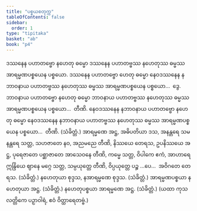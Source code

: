 ```yaml
---
title: "ပစ္စယစတုက္က"
tableOfContents: false
sidebar:
  order: 1
type: "tipitaka"
basket: "ab"
book: "p4"
---
```



<DynamicBreadcrumb />

<Division number="122" book="p4" e="ch" v="39" p="508">

<Paragraph number="425" book="p4">
ဒဿနေန ပဟာတဗ္ဗော နဟေတု ဓမ္မော ဒဿနေန ပဟာတဗ္ဗဿ နဟေတုဿ ဓမ္မဿ အာရမ္မဏပစ္စယေန ပစ္စယော. ဒဿနေန ပဟာတဗ္ဗော ဟေတု ဓမ္မော နေဝဒဿနေန နဘာဝနာယ ပဟာတဗ္ဗဿ နဟေတုဿ ဓမ္မဿ အာရမ္မဏပစ္စယေန ပစ္စယော…  ဒွေ.
</Paragraph>

<Paragraph number="426" book="p4">
ဘာဝနာယ ပဟာတဗ္ဗော နဟေတု ဓမ္မော ဘာဝနာယ ပဟာတဗ္ဗဿ နဟေတုဿ ဓမ္မဿ အာရမ္မဏပစ္စယေန ပစ္စယော…  တီဏိ.
</Paragraph>

<Paragraph number="427" book="p4">
နေဝဒဿနေန နဘာဝနာယ ပဟာတဗ္ဗော နဟေတု ဓမ္မော နေဝဒဿနေန နဘာဝနာယ ပဟာတဗ္ဗဿ နဟေတုဿ ဓမ္မဿ အာရမ္မဏပစ္စယေန ပစ္စယော…  တီဏိ. (သံခိတ္တံ.)
</Paragraph>

</Division>
<Division number="123" book="p4" e="ch" v="39" p="508">

<Paragraph number="428" book="p4">
အာရမ္မဏေ အဋ္ဌ, အဓိပတိယာ ဒသ, အနန္တရေ သမနန္တရေ သတ္တ, သဟဇာတေ နဝ, အညမညေ တီဏိ, နိဿယေ တေရသ, ဥပနိဿယေ အဋ္ဌ, ပုရေဇာတေ ပစ္ဆာဇာတေ အာသေဝနေ တီဏိ, ကမ္မေ သတ္တ, ဝိပါကေ ဧကံ, အာဟာရေ ဣန္ဒြိယေ ဈာနေ မဂ္ဂေ သတ္တ, သမ္ပယုတ္တေ တီဏိ, ဝိပ္ပယုတ္တေ ပဉ္စ …ပေ…  အဝိဂတေ တေရသ. (သံခိတ္တံ.)
</Paragraph>

<Paragraph number="429" book="p4">
နဟေတုယာ စုဒ္ဒသ, နအာရမ္မဏေ စုဒ္ဒသ. (သံခိတ္တံ.)
</Paragraph>

<Paragraph number="430" book="p4">
အာရမ္မဏပစ္စယာ နဟေတုယာ အဋ္ဌ. (သံခိတ္တံ.)
</Paragraph>

<Paragraph number="431" book="p4">
နဟေတုပစ္စယာ အာရမ္မဏေ အဋ္ဌ. (သံခိတ္တံ.)
</Paragraph>

<Paragraph number="432" book="p4">
(ယထာ ကုသလတ္တိကေ ပဉှာဝါရံ, ဧဝံ ဝိတ္ထာရေတဗ္ဗံ.)
</Paragraph>
</Division>